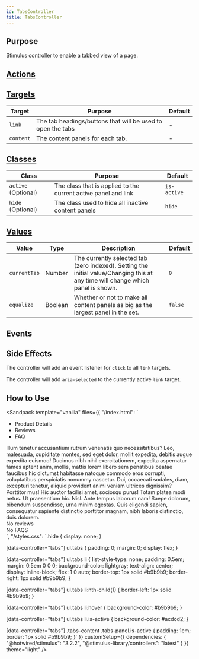 ```yaml
---
id: TabsController
title: TabsController
---
```




## Purpose

Stimulus controller to enable a tabbed view of a page.

## [Actions](https://stimulus.hotwire.dev/reference/actions)
<NoActions/>

## [Targets](https://stimulus.hotwire.dev/reference/targets)

| Target    | Purpose                                                     | Default |
|-----------|-------------------------------------------------------------|---------|
| `link`    | The tab headings/buttons that will be used to open the tabs | -       |
| `content` | The content panels for each tab.                            | -       |

## [Classes](https://stimulus.hotwire.dev/reference/classes)

| Class               | Purpose                                                        | Default     |
|---------------------|----------------------------------------------------------------|-------------|
| `active` (Optional) | The class that is applied to the current active panel and link | `is-active` |
| `hide` (Optional)   | The class used to hide all inactive content panels             | `hide`      |

## [Values](https://stimulus.hotwire.dev/reference/values)

| Value        | Type    | Description                                                                                                                      | Default |
|--------------|---------|----------------------------------------------------------------------------------------------------------------------------------|---------|
| `currentTab` | Number  | The currently selected tab (zero indexed). Setting the initial value/Changing this at any time will change which panel is shown. | `0`     |
| `equalize`   | Boolean | Whether or not to make all content panels as big as the largest panel in the set.                                                | `false` |

## Events
<NoEvents/>

## Side Effects

The controller will add an event listener for `click` to all `link` targets.

The controller will add `aria-selected` to the currently active `link` target.

## How to Use

<Sandpack
  template="vanilla"
  files={{
    "/index.html": `<div class="container p-4 text-center">
  <div
    data-controller="tabs"
    data-tabs-equalize-value="true"
    data-tabs-active-class="is-active"
    data-tabs-hide-class="hide"
  >
    <ul class="tabs">
      <li class="tabs-title" data-tabs-target="link">
        <a>Product Details</a>
      </li>
      <li class="tabs-title" data-tabs-target="link">
        <a>Reviews</a>
      </li>
      <li class="tabs-title" data-tabs-target="link">
        <a>FAQ</a>
      </li>
    </ul>
    <div class="tabs-content">
      <div class="tabs-panel" data-tabs-target="content">
        Illum tenetur accusantium rutrum venenatis quo necessitatibus? Leo, malesuada, cupiditate montes, sed eget
        dolor, mollit expedita, debitis augue expedita euismod! Ducimus nibh nihil exercitationem, expedita
        aspernatur fames aptent anim, mollis, mattis lorem libero sem penatibus beatae faucibus hic dictumst
        habitasse natoque commodo eros corrupti, voluptatibus perspiciatis nonummy nascetur. Dui, occaecati sodales,
        diam, excepturi tenetur, aliquid provident animi veniam ultrices dignissim? Porttitor mus! Hic auctor
        facilisi amet, sociosqu purus! Totam platea modi netus. Ut praesentium hic. Nisl. Ante tempus laborum nam!
        Saepe dolorum, bibendum suspendisse, urna minim egestas. Quis eligendi sapien, consequatur sapiente
        distinctio porttitor magnam, nibh laboris distinctio, duis dolorem.
      </div>
      <div class="tabs-panel" data-tabs-target="content">
        No reviews
      </div>
      <div class="tabs-panel" data-tabs-target="content">
        No FAQS
      </div>
    </div>
  </div>
</div>`,
    "/styles.css": `.hide {
  display: none;
}

[data-controller="tabs"] ul.tabs {
  padding: 0;
  margin: 0;
  display: flex;
}

[data-controller="tabs"] ul.tabs li {
  list-style-type: none;
  padding: 0.5em;
  margin: 0.5em 0 0 0;
  background-color: lightgray;
  text-align: center;
  display: inline-block;
  flex: 1 0 auto;
  border-top: 1px solid #b9b9b9;
  border-right: 1px solid #b9b9b9;
}

[data-controller="tabs"] ul.tabs li:nth-child(1) {
  border-left: 1px solid #b9b9b9;
}

[data-controller="tabs"] ul.tabs li:hover {
  background-color: #b9b9b9;
}

[data-controller="tabs"] ul.tabs li.is-active {
  background-color: #acdcd2;
}

[data-controller="tabs"] .tabs-content .tabs-panel.is-active {
  padding: 1em;
  border: 1px solid #b9b9b9;
}`
  }}
  customSetup={{
    dependencies: {
      "@hotwired/stimulus": "3.2.2",
      "@stimulus-library/controllers": "latest"
    }
  }}
  theme="light"
/>


